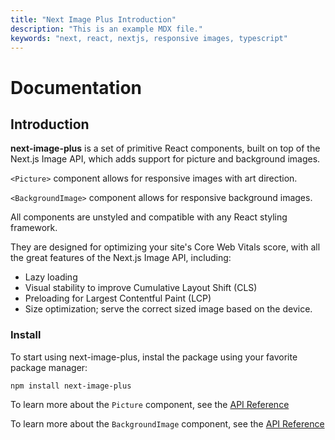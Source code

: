 ```yaml
---
title: "Next Image Plus Introduction"
description: "This is an example MDX file."
keywords: "next, react, nextjs, responsive images, typescript"
---
```


# Documentation

## Introduction

**next-image-plus** is a set of primitive React components, built on top of the Next.js Image API, which adds support for picture and background images.

`<Picture>` component allows for responsive images with art direction.

`<BackgroundImage>` component allows for responsive background images.

All components are unstyled and compatible with any React styling framework.

They are designed for optimizing your site's Core Web Vitals score, with all the great features of the Next.js Image API, including:

- Lazy loading
- Visual stability to improve Cumulative Layout Shift (CLS)
- Preloading for Largest Contentful Paint (LCP)
- Size optimization; serve the correct sized image based on the device.

### Install

To start using next-image-plus, instal the package using your favorite package manager:

```shell
npm install next-image-plus
```

To learn more about the `Picture` component, see the [API Reference](/docs/picture)

To learn more about the `BackgroundImage` component, see the [API Reference](/docs/background-image)
